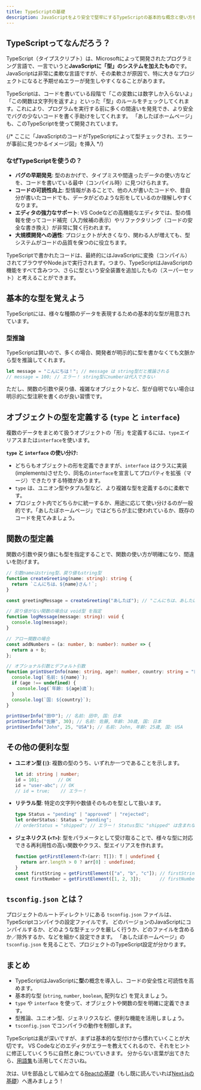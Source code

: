 ```yaml
---
title: TypeScriptの基礎
description: JavaScriptをより安全で堅牢にするTypeScriptの基本的な概念と使い方をやさしく解説します。
---
```



## TypeScriptってなんだろう？

TypeScript（タイプスクリプト）は、Microsoftによって開発されたプログラミング言語で、一言でいうと**JavaScriptに「型」のシステムを加えたもの**です。
JavaScriptは非常に柔軟な言語ですが、その柔軟さが原因で、特に大きなプロジェクトになると予期せぬエラーが発生しやすくなることがあります。

TypeScriptは、コードを書いている段階で「この変数には数字しか入らないよ」「この関数は文字列を返すよ」といった「型」のルールをチェックしてくれます。これにより、プログラムを実行する前に多くの間違いを発見でき、より安全でバグの少ないコードを書く手助けをしてくれます。
「あしたぼホームページ」も、このTypeScriptを使って開発されています。

{/* ここに「JavaScriptのコードがTypeScriptによって型チェックされ、エラーが事前に見つかるイメージ図」を挿入 */}

### なぜTypeScriptを使うの？

-   **バグの早期発見**: 型のおかげで、タイプミスや間違ったデータの使い方などを、コードを書いている最中（コンパイル時）に見つけられます。
-   **コードの可読性向上**: 型情報があることで、他の人が書いたコードや、昔自分が書いたコードでも、データがどのような形をしているのか理解しやすくなります。
-   **エディタの強力なサポート**: VS Codeなどの高機能なエディタでは、型の情報を使ってコード補完（入力候補の表示）やリファクタリング（コードの安全な書き換え）が非常に賢く行われます。
-   **大規模開発への適性**: プロジェクトが大きくなり、関わる人が増えても、型システムがコードの品質を保つのに役立ちます。

<Aside type="note">
TypeScriptで書かれたコードは、最終的にはJavaScriptに変換（コンパイル）されてブラウザやNode.jsで実行されます。つまり、TypeScriptはJavaScriptの機能をすべて含みつつ、さらに型という安全装置を追加したもの（スーパーセット）と考えることができます。
</Aside>

## 基本的な型を覚えよう

TypeScriptには、様々な種類のデータを表現するための基本的な型が用意されています。

<CodePreviewTabs filePath="src/components/code_examples/typescript/BasicTypes.ts" />

### 型推論

TypeScriptは賢いので、多くの場合、開発者が明示的に型を書かなくても文脈から型を推論してくれます。
```ts
let message = "こんにちは！"; // message は string型だと推論される
// message = 100; // エラー！ string型にnumberは代入できない
```
ただし、関数の引数や戻り値、複雑なオブジェクトなど、型が自明でない場合は明示的に型注釈を書くのが良い習慣です。

## オブジェクトの型を定義する (`type` と `interface`)

複数のデータをまとめて扱うオブジェクトの「形」を定義するには、`type`エイリアスまたは`interface`を使います。

<CodePreviewTabs filePath="src/components/code_examples/typescript/ObjectTypeDefinitions.ts" />

**`type` と `interface` の使い分け:**
- どちらもオブジェクトの形を定義できますが、`interface` はクラスに実装(implements)させたり、同名の`interface`を宣言してプロパティを拡張（マージ）できたりする特徴があります。
- `type` は、ユニオン型やタプル型など、より複雑な型を定義するのに柔軟です。
- プロジェクト内でどちらかに統一するか、用途に応じて使い分けるのが一般的です。「あしたぼホームページ」ではどちらが主に使われているか、既存のコードを見てみましょう。

## 関数の型定義

関数の引数や戻り値にも型を指定することで、関数の使い方が明確になり、間違いを防げます。

```ts
// 引数nameはstring型、戻り値もstring型
function createGreeting(name: string): string {
  return `こんにちは、${name}さん！`;
}

const greetingMessage = createGreeting("あしたぼ"); // "こんにちは、あしたぼさん！"

// 戻り値がない関数の場合は void型 を指定
function logMessage(message: string): void {
  console.log(message);
}

// アロー関数の場合
const addNumbers = (a: number, b: number): number => {
  return a + b;
};

// オプショナル引数とデフォルト引数
function printUserInfo(name: string, age?: number, country: string = "日本"): void {
  console.log(`名前: ${name}`);
  if (age !== undefined) {
    console.log(`年齢: ${age}歳`);
  }
  console.log(`国: ${country}`);
}

printUserInfo("田中"); // 名前: 田中, 国: 日本
printUserInfo("佐藤", 30); // 名前: 佐藤, 年齢: 30歳, 国: 日本
printUserInfo("John", 25, "USA"); // 名前: John, 年齢: 25歳, 国: USA
```

## その他の便利な型

-   **ユニオン型 (`|`)**: 複数の型のうち、いずれか一つであることを示します。
    ```ts
    let id: string | number;
    id = 101;       // OK
    id = "user-abc"; // OK
    // id = true;    // エラー！
    ```
-   **リテラル型**: 特定の文字列や数値そのものを型として扱います。
    ```ts
    type Status = "pending" | "approved" | "rejected";
    let orderStatus: Status = "pending";
    // orderStatus = "shipped"; // エラー！ Status型に "shipped" は含まれない
    ```
-   **ジェネリクス (`<T>`)**: 型をパラメータとして受け取ることで、様々な型に対応できる再利用性の高い関数やクラス、型エイリアスを作れます。
    ```ts
    function getFirstElement<T>(arr: T[]): T | undefined {
      return arr.length > 0 ? arr[0] : undefined;
    }
    const firstString = getFirstElement(["a", "b", "c"]); // firstString は string | undefined 型
    const firstNumber = getFirstElement([1, 2, 3]);       // firstNumber は number | undefined 型
    ```

## `tsconfig.json` とは？

プロジェクトのルートディレクトリにある `tsconfig.json` ファイルは、TypeScriptコンパイラの設定ファイルです。
どのバージョンのJavaScriptにコンパイルするか、どのような型チェックを厳しく行うか、どのファイルを含めるか／除外するか、などを細かく設定できます。
「あしたぼホームページ」の `tsconfig.json` を見ることで、プロジェクトのTypeScript設定が分かります。

## まとめ

-   TypeScriptはJavaScriptに**型**の概念を導入し、コードの安全性と可読性を高めます。
-   基本的な型 (`string`, `number`, `boolean`, 配列など) を覚えましょう。
-   `type` や `interface` を使って、オブジェクトや関数の型を明確に定義できます。
-   型推論、ユニオン型、ジェネリクスなど、便利な機能を活用しましょう。
-   `tsconfig.json` でコンパイラの動作を制御します。

TypeScriptは奥が深いですが、まずは基本的な型付けから慣れていくことが大切です。
VS Codeなどのエディタがエラーを教えてくれるので、それをヒントに修正していくうちに自然と身についていきます。
分からない言葉が出てきたら、[用語集](/getstart/term)も活用してくださいね。

次は、UIを部品として組み立てる[Reactの基礎](/web/react)（もし既に読んでいれば[Next.jsの基礎](/web/nextjs)）へ進みましょう！
